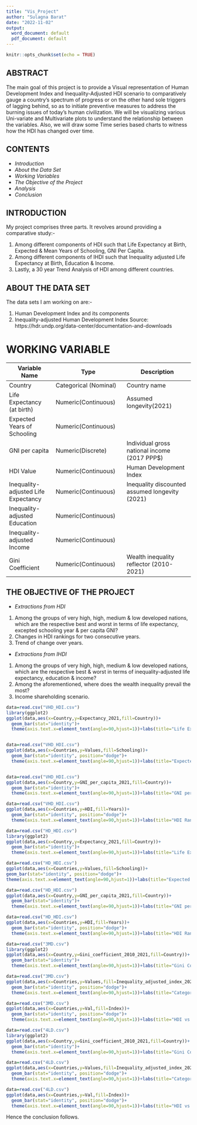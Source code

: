 ---
title: "Vis_Project"
author: "Sulagna Barat"
date: "2022-11-02"
output:
  word_document: default
  pdf_document: default
---

```{r setup, include=FALSE}
knitr::opts_chunk$set(echo = TRUE)
```
## **ABSTRACT**

The main goal of this project is to provide a Visual representation of Human Development Index and Inequality-Adjusted HDI scenario to comparatively gauge a country’s spectrum of progress or on the other hand sole triggers of lagging behind, so as to initiate preventive measures to address the burning issues of today’s human civilization.
We will be visualizing various Uni-variate and Multivariate plots to understand the relationship between the variables. Also, we will draw some Time series based charts to witness how the HDI has changed over time.

## **CONTENTS**

* *Introduction*
* *About the Data Set*
* *Working Variables*
* *The Objective of the Project*
* *Analysis*
* *Conclusion*

## **INTRODUCTION**
 
My project comprises three parts. It revolves around providing a comparative study:-

1. Among different components of HDI such that Life Expectancy at Birth, Expected & Mean Years of Schooling, GNI Per Capita.
2. Among different components of IHDI such that Inequality adjusted Life Expectancy at Birth, Education & Income.
3. Lastly, a 30 year Trend Analysis of HDI among different countries.

## **ABOUT THE DATA SET**

The data sets I am working on are:-

1. Human Development Index and its components 
2. Inequality-adjusted Human Development Index 
Source: https://hdr.undp.org/data-center/documentation-and-downloads

# **WORKING VARIABLE**

 Variable Name	|     Type	          |     Description
 -------------  |-------------------- |-------------------
Country     	|Categorical (Nominal)|Country name
Life Expectancy (at birth)	        | Numeric(Continuous)| Assumed longevity(2021)
Expected Years of Schooling	          | Numeric(Continuous)|	  |Attaining education(2021)
GNI per capita       	  |Numeric(Discrete)  |Individual gross national income (2017 PPP$)
HDI Value 	| Numeric(Continuous)  |Human Development Index
Inequality-adjusted Life Expectancy 	        | Numeric(Continuous)| Inequality discounted assumed longevity (2021)
Inequality-adjusted Education          | Numeric(Continuous)||Inequality discounted attainment of education (2021)
Inequality-adjusted Income          | Numeric(Continuous)||Inequality discounted earning (2021)
Gini Coefficient   	|Numeric(Continuous)	| Wealth inequality reflector (2010-2021)

## **THE OBJECTIVE OF THE PROJECT**

*   *Extractions from HDI*
 1. Among the groups of very high, high, medium & low developed nations, which are the respective best and worst in terms of life expectancy, excepted schooling year & per capita GNI?
 2. Changes in HDI rankings for two consecutive years.
 3. Trend of change over years.
    
    
*   *Extractions from IHDI*
 1. Among the groups of very high, high, medium & low developed nations, which are the respective best & worst in terms of inequality-adjusted life expectancy, education & income?
 2. Among the aforementioned, where does the wealth inequality prevail the most? 
 3. Income shareholding scenario.

```{r}
data=read.csv("VHD_HDI.csv")
library(ggplot2)
ggplot(data,aes(x=Country,y=Expectancy_2021,fill=Country))+
  geom_bar(stat="identity")+
  theme(axis.text.x=element_text(angle=90,hjust=1))+labs(title="Life Expectancy at birth (2021) for Very Highly Developed Countries")
```

```{r}
```


```{r}
data=read.csv("VHD_HDI.csv")
ggplot(data,aes(x=Countries,y=Values,fill=Schooling))+
  geom_bar(stat="identity", position="dodge")+
  theme(axis.text.x=element_text(angle=90,hjust=1))+labs(title="Expected vs Mean Schooling Years for Very Highly Developed Countries")
```


```{r}
```


```{r}
data=read.csv("VHD_HDI.csv")
ggplot(data,aes(x=Country,y=GNI_per_capita_2021,fill=Country))+
  geom_bar(stat="identity")+
  theme(axis.text.x=element_text(angle=90,hjust=1))+labs(title="GNI per Capita (2021) for Very Highly Developed Countries")
```

```{r}
data=read.csv("VHD_HDI.csv")
ggplot(data,aes(x=Countries,y=HDI,fill=Years))+
  geom_bar(stat="identity", position="dodge")+
  theme(axis.text.x=element_text(angle=90,hjust=1))+labs(title="HDI Rank of Very Highly Developed Countries for two consecutive years")
```
```{r}
data=read.csv("HD_HDI.csv")
library(ggplot2)
ggplot(data,aes(x=Country,y=Expectancy_2021,fill=Country))+
  geom_bar(stat="identity")+
  theme(axis.text.x=element_text(angle=90,hjust=1))+labs(title="Life Expectancy at birth (2021) for Highly Developed Countries")
```
```{r}
data=read.csv("HD_HDI.csv")
ggplot(data,aes(x=Countries,y=Values,fill=Schooling))+
geom_bar(stat="identity", position="dodge")+
theme(axis.text.x=element_text(angle=90,hjust=1))+labs(title="Expected vs Mean Schooling Years for Highly Developed Countries")
```
```{r}
data=read.csv("HD_HDI.csv")
ggplot(data,aes(x=Country,y=GNI_per_capita_2021,fill=Country))+
  geom_bar(stat="identity")+
  theme(axis.text.x=element_text(angle=90,hjust=1))+labs(title="GNI per Capita (2021) for Highly Developed Countries")
```


```{r}
data=read.csv("HD_HDI.csv")
ggplot(data,aes(x=Countries,y=HDI,fill=Years))+
  geom_bar(stat="identity", position="dodge")+
  theme(axis.text.x=element_text(angle=90,hjust=1))+labs(title="HDI Rank of Highly Developed Countries for two consecutive years")
```
```{r}
data=read.csv("3MD.csv")
library(ggplot2)
ggplot(data,aes(x=Country,y=Gini_coefficient_2010_2021,fill=Country))+
  geom_bar(stat="identity")+
  theme(axis.text.x=element_text(angle=90,hjust=1))+labs(title="Gini Coefficient for Medium Developed Countries (2010-2021)")
```
```{r}
data=read.csv("3MD.csv")
ggplot(data,aes(x=Countries,y=Values,fill=Inequality_adjusted_index_2021))+
  geom_bar(stat="identity", position="dodge")+
  theme(axis.text.x=element_text(angle=90,hjust=1))+labs(title="Categorical IHDI for Medium Developed Countries")
```

```{r}
data=read.csv("3MD.csv")
ggplot(data,aes(x=Countries,y=Val,fill=Index))+
  geom_bar(stat="identity", position="dodge")+
  theme(axis.text.x=element_text(angle=90,hjust=1))+labs(title="HDI vs IHDI for Medium Developed Countries")
```
```{r}
data=read.csv("4LD.csv")
library(ggplot2)
ggplot(data,aes(x=Country,y=Gini_coefficient_2010_2021,fill=Country))+
  geom_bar(stat="identity")+
  theme(axis.text.x=element_text(angle=90,hjust=1))+labs(title="Gini Coefficient for Low Developed Countries (2010-2021)")
```
```{r}
data=read.csv("4LD.csv")
ggplot(data,aes(x=Countries,y=Values,fill=Inequality_adjusted_index_2021))+
  geom_bar(stat="identity", position="dodge")+
  theme(axis.text.x=element_text(angle=90,hjust=1))+labs(title="Categorical IHDI for Low Developed Countries")
```

```{r}
data=read.csv("4LD.csv")
ggplot(data,aes(x=Countries,y=Val,fill=Index))+
  geom_bar(stat="identity", position="dodge")+
  theme(axis.text.x=element_text(angle=90,hjust=1))+labs(title="HDI vs IHDI for Low Developed Countries")
```

Hence the conclusion follows.